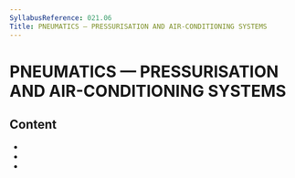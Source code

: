 ```yaml
---
SyllabusReference: 021.06
Title: PNEUMATICS — PRESSURISATION AND AIR-CONDITIONING SYSTEMS
---
```


# PNEUMATICS — PRESSURISATION AND AIR-CONDITIONING SYSTEMS

## Content

- <Link href="021.06.01" />
- <Link href="021.06.02" />
- <Link href="021.06.03" />
